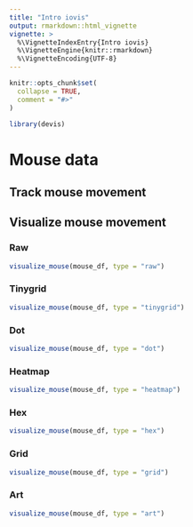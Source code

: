 ```yaml
---
title: "Intro iovis"
output: rmarkdown::html_vignette
vignette: >
  %\VignetteIndexEntry{Intro iovis}
  %\VignetteEngine{knitr::rmarkdown}
  %\VignetteEncoding{UTF-8}
---
```


```r
knitr::opts_chunk$set(
  collapse = TRUE,
  comment = "#>"
)
```

```r
library(devis)
```

# Mouse data

## Track mouse movement


## Visualize mouse movement

### Raw
```r
visualize_mouse(mouse_df, type = "raw")
```

### Tinygrid
```r
visualize_mouse(mouse_df, type = "tinygrid")
```

### Dot
```r
visualize_mouse(mouse_df, type = "dot")
```

### Heatmap
```r
visualize_mouse(mouse_df, type = "heatmap")
```

### Hex
```r
visualize_mouse(mouse_df, type = "hex")
```

### Grid
```r
visualize_mouse(mouse_df, type = "grid")
```

### Art
```r
visualize_mouse(mouse_df, type = "art")
```
